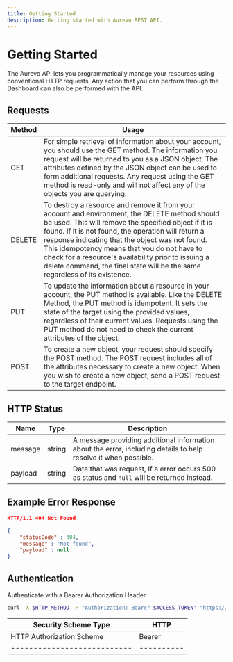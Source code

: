 ```yaml
---
title: Getting Started
description: Getting started with Aurevo REST API.
---
```


# Getting Started

The Aurevo API lets you programmatically manage your resources using conventional HTTP requests. Any action that you can perform through the Dashboard can also be performed with the API.

## Requests

|Method |Usage|
|-------|-----|
|GET|For simple retrieval of information about your account, you should use the GET method. The information you request will be returned to you as a JSON object. The attributes defined by the JSON object can be used to form additional requests. Any request using the GET method is read-only and will not affect any of the objects you are querying.|
|DELETE|To destroy a resource and remove it from your account and environment, the DELETE method should be used. This will remove the specified object if it is found. If it is not found, the operation will return a response indicating that the object was not found. This idempotency means that you do not have to check for a resource's availability prior to issuing a delete command, the final state will be the same regardless of its existence.|
|PUT|To update the information about a resource in your account, the PUT method is available. Like the DELETE Method, the PUT method is idempotent. It sets the state of the target using the provided values, regardless of their current values. Requests using the PUT method do not need to check the current attributes of the object.|
|POST|To create a new object, your request should specify the POST method. The POST request includes all of the attributes necessary to create a new object. When you wish to create a new object, send a POST request to the target endpoint.|

## HTTP Status

| Name   | Type   | Description |
|--------|--------|-------------|
|message | string | A message providing additional information about the error, including details to help resolve it when possible.|
|payload | string | Data that was request, If a error occurs 500 as status and `null` will be returned instead.|

## Example Error Response

```json
HTTP/1.1 404 Not Found

{
    "statusCode" : 404,
    "message" : "Not found",
    "payload" : null
}
```

## Authentication

Authenticate with a Bearer Authorization Header

```sh
curl -X $HTTP_METHOD -H "Authorization: Bearer $ACCESS_TOKEN" "https://api.aurevo.dev"
```

| Security Scheme Type  |	HTTP |
|-----------------------|--------|
| HTTP Authorization Scheme |	Bearer |
|---------------------------|----------|